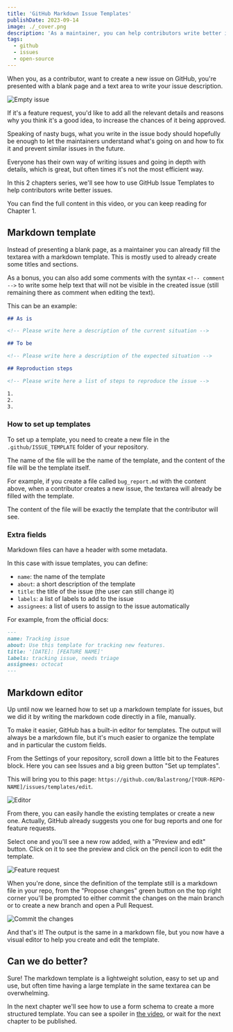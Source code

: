 ```yaml
---
title: 'GitHub Markdown Issue Templates'
publishDate: 2023-09-14
image: ./_cover.png
description: 'As a maintainer, you can help contributors write better issues by using GitHub Issue Templates'
tags:
  - github
  - issues
  - open-source
---
```



When you, as a contributor, want to create a new issue on GitHub, you're presented with a blank page and a text area to write your issue description.


<Image src={empty} alt="Empty issue" />

If it's a feature request, you'd like to add all the relevant details and reasons why you think it's a good idea, to increase the chances of it being approved.

Speaking of nasty bugs, what you write in the issue body should hopefully be enough to let the maintainers understand what's going on and how to fix it and prevent similar issues in the future.

Everyone has their own way of writing issues and going in depth with details, which is great, but often times it's not the most efficient way.

In this 2 chapters series, we'll see how to use GitHub Issue Templates to help contributors write better issues.

You can find the full content in this video, or you can keep reading for Chapter 1.

<YouTube id="hNs5Gg_fEEs" />

## Markdown template

Instead of presenting a blank page, as a maintainer you can already fill the textarea with a markdown template. This is mostly used to already create some titles and sections.

As a bonus, you can also add some comments with the syntax `<!-- comment -->` to write some help text that will not be visible in the created issue (still remaining there as comment when editing the text).

This can be an example:

```markdown
## As is

<!-- Please write here a description of the current situation -->

## To be

<!-- Please write here a description of the expected situation -->

## Reproduction steps

<!-- Please write here a list of steps to reproduce the issue -->

1.
2.
3.
```

### How to set up templates

To set up a template, you need to create a new file in the `.github/ISSUE_TEMPLATE` folder of your repository.

The name of the file will be the name of the template, and the content of the file will be the template itself.

For example, if you create a file called `bug_report.md` with the content above, when a contributor creates a new issue, the textarea will already be filled with the template.

The content of the file will be exactly the template that the contributor will see.

### Extra fields

Markdown files can have a header with some metadata.

In this case with issue templates, you can define:

- `name`: the name of the template
- `about`: a short description of the template
- `title`: the title of the issue (the user can still change it)
- `labels`: a list of labels to add to the issue
- `assignees`: a list of users to assign to the issue automatically

For example, from the official docs:

```markdown
---
name: Tracking issue
about: Use this template for tracking new features.
title: '[DATE]: [FEATURE NAME]'
labels: tracking issue, needs triage
assignees: octocat
---
```

## Markdown editor

Up until now we learned how to set up a markdown template for issues, but we did it by writing the markdown code directly in a file, manually.

To make it easier, GitHub has a built-in editor for templates. The output will always be a markdown file, but it's much easier to organize the template and in particular the custom fields.

From the Settings of your repository, scroll down a little bit to the Features block. Here you can see Issues and a big green button "Set up templates".

This will bring you to this page: `https://github.com/Balastrong/[YOUR-REPO-NAME]/issues/templates/edit`.


<Image src={editor} alt="Editor" />

From there, you can easily handle the existing templates or create a new one. Actually, GitHub already suggests you one for bug reports and one for feature requests.

Select one and you'll see a new row added, with a "Preview and edit" button. Click on it to see the preview and click on the pencil icon to edit the template.


<Image src={request} alt="Feature request" />

When you're done, since the definition of the template still is a markdown file in your repo, from the "Propose changes" green button on the top right corner you'll be prompted to either commit the changes on the main branch or to create a new branch and open a Pull Request.


<Image src={commit} alt="Commit the changes" />

And that's it! The output is the same in a markdown file, but you now have a visual editor to help you create and edit the template.

## Can we do better?

Sure! The markdown template is a lightweight solution, easy to set up and use, but often time having a large template in the same textarea can be overwhelming.

In the next chapter we'll see how to use a form schema to create a more structured template. You can see a spoiler in [the video](https://youtu.be/hNs5Gg_fEEs), or wait for the next chapter to be published.
